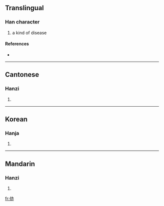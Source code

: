 ==Translingual==

===Han character===
{{Han char|rn=9|rad=人|as=06|sn=8|four=|canj=人卜中金 (OYLC)}}

# a kind of disease

====References====
* {{Han ref|kx=0100.200|hdz=10152.030|uh=344A|ud=13386}}

----

==Cantonese==

===Hanzi===
{{yue-hanzi|jyut=|y=jik6}}

# {{defn|Cantonese|sort=人06}}

----

==Korean==

===Hanja===
{{ko-hanja|hangeul=역|rv=yeok|mr=yŏk|y=yek}}

# {{defn|Korean|sort=人06}}

----

==Mandarin==

===Hanzi===
{{cmn-hanzi|pin=[[yì]] ([[yi4]])|wg=i<sup>4</sup>}}

# {{defn|Mandarin|sort=人06}}

[[fr:㑊]]
